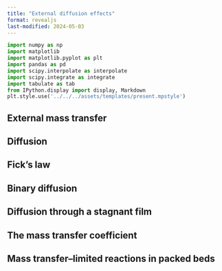 ```yaml
---
title: "External diffusion effects"
format: revealjs
last-modified: 2024-05-03
---
```


```python
import numpy as np
import matplotlib
import matplotlib.pyplot as plt
import pandas as pd
import scipy.interpolate as interpolate
import scipy.integrate as integrate
import tabulate as tab
from IPython.display import display, Markdown
plt.style.use('../../../assets/templates/present.mpstyle')
```
## External mass transfer

## Diffusion

## Fick’s law

## Binary diffusion

## Diffusion through a stagnant film 

## The mass transfer coefficient

## Mass transfer–limited reactions in packed beds




